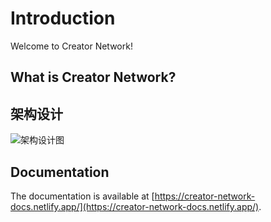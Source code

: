 # Introduction

Welcome to Creator Network!

## What is Creator Network?

## 架构设计

![架构设计图](/design-2024-04-11.jpg)

## Documentation

The documentation is available at [https://creator-network-docs.netlify.app/](https://creator-network-docs.netlify.app/).
